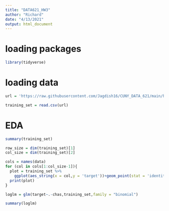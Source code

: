 ---
title: "DATA621_HW3"
author: "Richard"
date: "4/13/2021"
output: html_document
---

# loading packages

```{r}
library(tidyverse)
```

# loading data

```{r}
url = 'https://raw.githubusercontent.com/Jagdish16/CUNY_DATA_621/main/homework%203/crime-training-data_modified.csv'

training_set = read.csv(url)
```


# EDA

```{r}
summary(training_set)
```

```{r}
row_size = dim(training_set)[1]
col_size = dim(training_set)[2]
```

```{r}
cols = names(data)
for (col in cols[1:col_size-1]){
  plot = training_set %>%
    ggplot(aes_string(x = col,y = 'target'))+geom_point(stat = 'identity')+labs(title = paste(col,'Vs.','target'))
  print(plot)
}
```


```{r}
loglm = glm(target~.-chas,training_set,family = "binomial")

summary(loglm)
```

